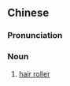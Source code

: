 ==Chinese==
{{zh-forms|s=发卷}}

===Pronunciation===
{{zh-pron
|m=髮juǎn
|cat=n
}}

===Noun===
{{zh-noun}}

# [[hair roller]]